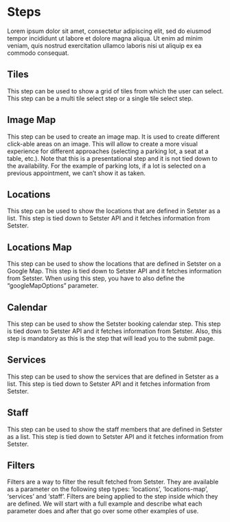 # Steps
Lorem ipsum dolor sit amet, consectetur adipiscing elit, sed do eiusmod tempor incididunt ut labore et dolore magna aliqua. Ut enim ad minim veniam, quis nostrud exercitation ullamco laboris nisi ut aliquip ex ea commodo consequat.

## Tiles
This step can be used to show a grid of tiles from which the user can select. This step can be a multi tile select step or a single tile select step.

<SchemaDefinition schemaRef="#/components/schemas/TilesSteps" />

## Image Map
This step can be used to create an image map. It is used to create different click-able areas on an image. This will allow to create a more visual experience for different approaches (selecting a parking lot, a seat at a table, etc.). Note that this is a presentational step and it is not tied down to the availability. For the example of parking lots, if a lot is selected on a previous appointment, we can’t show it as taken.

<SchemaDefinition schemaRef="#/components/schemas/ImageMap" />

## Locations
This step can be used to show the locations that are defined in Setster as a list. This step is tied down to Setster API and it fetches information from Setster.

<SchemaDefinition schemaRef="#/components/schemas/Locations" />

## Locations Map
This step can be used to show the locations that are defined in Setster on a Google Map. This step is tied down to Setster API and it fetches information from Setster. When using this step, you have to also define the “googleMapOptions” parameter.

<SchemaDefinition schemaRef="#/components/schemas/LocationsMap" />

## Calendar
This step can be used to show the Setster booking calendar step. This step is tied down to Setster API and it fetches information from Setster. Also, this step is mandatory as this is the step that will lead you to the submit page.

<SchemaDefinition schemaRef="#/components/schemas/Calendar" />

## Services
This step can be used to show the services that are defined in Setster as a list. This step is tied down to Setster API and it fetches information from Setster.

<SchemaDefinition schemaRef="#/components/schemas/Services" />

## Staff
This step can be used to show the staff members that are defined in Setster as a list. This step is tied down to Setster API and it fetches information from Setster.

<SchemaDefinition schemaRef="#/components/schemas/Staff" />

## Filters
Filters are a way to filter the result fetched from Setster. They are available as a parameter on the following step types: ‘locations’, ‘locations-map’, ‘services’ and ‘staff’. Filters are being applied to the step inside which they are defined. We will start with a full example and describe what each parameter does and after that go over some other examples of use.

<SchemaDefinition schemaRef="#/components/schemas/Filters" />